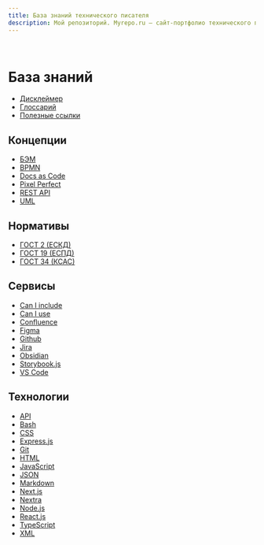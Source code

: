 ```yaml
---
title: База знаний технического писателя
description: Мой репозиторий. Myrepo.ru – сайт-портфолио технического писателя
---
```



<br />

# База знаний

- [Дисклеймер](/knowledge-base/disclaimer)
- [Глоссарий](/knowledge-base/glossary)
- [Полезные ссылки](/knowledge-base/useful-links)

## Концепции

* [БЭМ](../knowledge-base/concepts/bem)
* [BPMN](../knowledge-base/concepts/bpmn)
* [Docs as Code](../knowledge-base/concepts/docs-as-code)
* [Pixel Perfect](../knowledge-base/concepts/pixel-perfect)
* [REST API](../knowledge-base/concepts/rest-api)
* [UML](../knowledge-base/concepts/uml)

## Нормативы

* [ГОСТ 2 (ЕСКД)](../knowledge-base/standards/gost-2)
* [ГОСТ 19 (ЕСПД)](../knowledge-base/standards/gost-19)
* [ГОСТ 34 (КСАС)](../knowledge-base/standards/gost-34)

## Сервисы

* [Can I include](../knowledge-base/services/can-i-include)
* [Can I use](../knowledge-base/services/can-i-use)
* [Confluence](../knowledge-base/services/confluence)
* [Figma](../knowledge-base/services/figma)
* [Github](../knowledge-base/services/github)
* [Jira](../knowledge-base/services/jira)
* [Obsidian](../knowledge-base/services/obsidian)
* [Storybook.js](../knowledge-base/services/storybook)
* [VS Code](../knowledge-base/services/vs-code)

## Технологии

* [API](../knowledge-base/technologies/api)
* [Bash](../knowledge-base/technologies/bash)
* [CSS](../knowledge-base/technologies/css)
* [Express.js](../knowledge-base/technologies/expressjs)
* [Git](../knowledge-base/technologies/git)
* [HTML](../knowledge-base/technologies/html)
* [JavaScript](../knowledge-base/technologies/javascript)
* [JSON](../knowledge-base/technologies/json)
* [Markdown](../knowledge-base/technologies/markdown)
* [Next.js](../knowledge-base/technologies/nextjs)
* [Nextra](../knowledge-base/technologies/nextra)
* [Node.js](../knowledge-base/technologies/nodejs)
* [React.js](../knowledge-base/technologies/reactjs)
* [TypeScript](../knowledge-base/technologies/typescript)
* [XML](../knowledge-base/technologies/xml)
